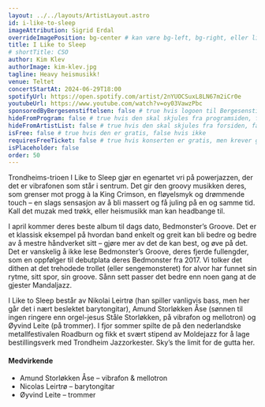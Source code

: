 ```yaml
---
layout: ../../layouts/ArtistLayout.astro
id: i-like-to-sleep
imageAttribution: Sigrid Erdal
overrideImagePosition: bg-center # kan være bg-left, bg-right, eller lignende hvis man vil plassere bildet annerledes enn sentrert, se https://tailwindcss.com/docs/background-position
title: I Like to Sleep
# shortTitle: CSO
author: Kim Klev
authorImage: kim-klev.jpg
tagline: Heavy heismusikk!
venue: Teltet
concertStartAt: 2024-06-29T18:00
spotifyUrl: https://open.spotify.com/artist/2nYUOCSuxL8LN67m2iCr0e
youtubeUrl: https://www.youtube.com/watch?v=oy03VawzPbc
sponsoredByBergesenstiftelsen: false # true hvis logoen til Bergesenstiftelsen skal vises, false hvis ikke
hideFromProgram: false # true hvis den skal skjules fra programsiden, false hvis den skal vises
hideFromArtistList: false # true hvis den skal skjules fra forsiden, false hvis den skal vises
isFree: false # true hvis den er gratis, false hvis ikke
requiresFreeTicket: false # true hvis konserten er gratis, men krever gratisbillett
isPlaceholder: false
order: 50
---
```


Trondheims-trioen I Like to Sleep gjør en egenartet vri på powerjazzen, der det er vibrafonen som står i sentrum. Det gir den groovy musikken deres, som grenser mot progg à la King Crimson, en fløyelsmyk og drømmende touch – en slags sensasjon av å bli massert og få juling på en og samme tid. Kall det muzak med trøkk, eller heismusikk man kan headbange til.

I april kommer deres beste album til dags dato, Bedmonster’s Groove. Det er et klassisk eksempel på hvordan band enkelt og greit kan bli bedre og bedre av å mestre håndverket sitt – gjøre mer av det de kan best, og øve på det. Det er vanskelig å ikke lese Bedmonster’s Groove, deres fjerde fullengder, som en oppfølger til debutplata deres Bedmonster fra 2017. Vi tolker det dithen at det trehodede trollet (eller sengemonsteret) for alvor har funnet sin rytme, sitt spor, sin groove. Sånn sett passer det bedre enn noen gang at de gjester Mandaljazz.

I Like to Sleep består av Nikolai Leirtrø (han spiller vanligvis bass, men her går det i nært beslektet barytongitar), Amund Storløkken Åse (sønnen til ingen ringere enn orgel-jesus Ståle Storløkken, på vibrafon og mellotron) og Øyvind Leite (på trommer). I fjor sommer spilte de på den nederlandske metallfestivalen Roadburn og fikk et svært stipend av Moldejazz for å lage bestillingsverk med Trondheim Jazzorkester. Sky’s the limit for de gutta her.

#### Medvirkende

- Amund Storløkken Åse – vibrafon & mellotron
- Nicolas Leirtrø – barytongitar
- Øyvind Leite – trommer
